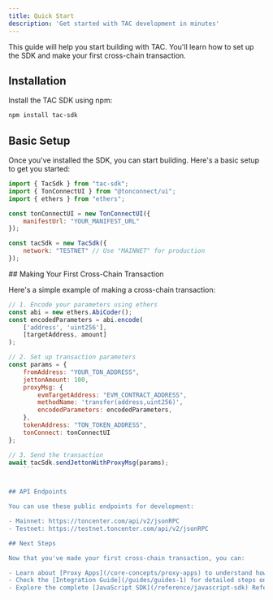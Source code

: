 ```yaml
---
title: Quick Start
description: 'Get started with TAC development in minutes'
---
```



This guide will help you start building with TAC. You'll learn how to set up the SDK and make your first cross-chain transaction.

## Installation

Install the TAC SDK using npm:

```bash
npm install tac-sdk
```


## Basic Setup
Once you've installed the SDK, you can start building. Here's a basic setup to get you started:

<Steps>
<Step title="Import dependencies">

```javascript
import { TacSdk } from "tac-sdk";
import { TonConnectUI } from "@tonconnect/ui";
import { ethers } from "ethers";
```
</Step>

<Step title="Initialize TON Connect">

```javascript
const tonConnectUI = new TonConnectUI({
    manifestUrl: "YOUR_MANIFEST_URL"
});
```
</Step>

<Step title="Create a TAC SDK instance">

```javascript
const tacSdk = new TacSdk({
    network: "TESTNET" // Use "MAINNET" for production
});
```
</Step>
</Steps>
## Making Your First Cross-Chain Transaction

Here's a simple example of making a cross-chain transaction:

```javascript
// 1. Encode your parameters using ethers
const abi = new ethers.AbiCoder();
const encodedParameters = abi.encode(
    ['address', 'uint256'],
    [targetAddress, amount]
);

// 2. Set up transaction parameters
const params = {
    fromAddress: "YOUR_TON_ADDRESS",
    jettonAmount: 100,
    proxyMsg: {
        evmTargetAddress: "EVM_CONTRACT_ADDRESS",
        methodName: 'transfer(address,uint256)',
        encodedParameters: encodedParameters,
    },
    tokenAddress: "TON_TOKEN_ADDRESS",
    tonConnect: tonConnectUI
};

// 3. Send the transaction
await tacSdk.sendJettonWithProxyMsg(params);
    ```


## API Endpoints

You can use these public endpoints for development:

- Mainnet: https://toncenter.com/api/v2/jsonRPC
- Testnet: https://testnet.toncenter.com/api/v2/jsonRPC

## Next Steps

Now that you've made your first cross-chain transaction, you can:

- Learn about [Proxy Apps](/core-concepts/proxy-apps) to understand how TAC handles cross-chain communication
- Check the [Integration Guide](/guides/guides-1) for detailed steps on integrating your EVM app
- Explore the complete [JavaScript SDK](/reference/javascript-sdk) Reference